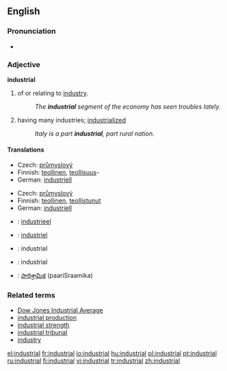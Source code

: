 ==English==

===Pronunciation===
*{{audio|en-us-industrial.ogg|Audio (US)}}

===Adjective===
'''industrial'''

# of or relating to [[industry]].
#:''The '''industrial''' segment of the economy has seen troubles lately.''
# {{context|of a society or country}} having many industries; [[industrialized]]
#:''Italy is a part '''industrial''', part rural nation.''

====Translations====
{{trans-top|of or relating to industry}}
*Czech: [[průmyslový]] {{m}}
*Finnish: [[teollinen]], [[teollisuus]]-
*German: [[industriell]]
{{trans-mid}}
{{trans-bottom}}

{{trans-top|(of a society or country) having many industries}}
*Czech: [[průmyslový]] {{m}}
*Finnish: [[teollinen]], [[teollistua|teollistunut]]
*German: [[industriell]]
{{trans-mid}}
{{trans-bottom}}

{{checktrans-top}}
*{{ttbc|Dutch}}: [[industrieel]]
*{{ttbc|French}}: [[industriel]]
*{{ttbc|Interlingua}}: industrial
*{{ttbc|Portuguese}}: industrial
*{{ttbc|Telugu}}: [[పారిశ్రామిక]] (paariSraamika)
{{checktrans-bottom}}

===Related terms===
*[[Dow Jones Industrial Average]]
*[[industrial production]]
*[[industrial strength]]
*[[industrial tribunal]]
*[[industry]]

[[el:industrial]]
[[fr:industrial]]
[[io:industrial]]
[[hu:industrial]]
[[pl:industrial]]
[[pt:industrial]]
[[ru:industrial]]
[[fi:industrial]]
[[vi:industrial]]
[[tr:industrial]]
[[zh:industrial]]